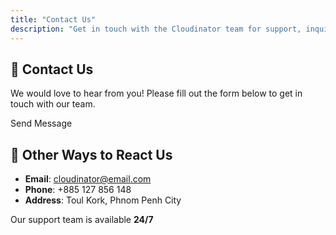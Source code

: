 ```yaml
---
title: "Contact Us"
description: "Get in touch with the Cloudinator team for support, inquiries, or feedback. We are here to help you make the most of our platform and ensure your success in managing DevOps workflows effectively."  
---
```



<Head>

  <meta name="description" content="Cloudinator is a powerful DevOps platform streamlining software development, deployment, and infrastructure management." />
  <meta property="og:title" content="Introduction to Cloudinator" />
  <meta property="og:description" content="Cloudinator is a powerful DevOps platform streamlining software development, deployment, and infrastructure management." />
  <meta property="og:image" content="/images/cloudinator-logo.jpg" />
  <meta property="og:image:alt" content="Cloudinator: The Ultimate DevOps Platform" />
  <meta property="og:type" content="website" />
  <meta property="og:url" content="https://cloudinator-document.soben.me/" />

  <meta name="twitter:card" content="summary_large_image" />
  <meta name="twitter:title" content="Introduction to Cloudinator" />
  <meta name="twitter:description" content="Cloudinator is a powerful DevOps platform streamlining software development, deployment, and infrastructure management." />
  <meta name="twitter:image" content="/images/cloudinator-logo.jpg" />
  <meta name="twitter:image:alt" content="Cloudinator: The Ultimate DevOps Platform" />
</Head>

## <span className="text-purple-700 font-bold">📌 Contact Us</span>

We would love to hear from you! Please fill out the form below to get in touch with our team.

<form
    action="#"
    method="POST"
    className="max-w-lg mx-auto mt-8"
>
    <FormInput
        label="Name"
        name="name"
        required
    />
    <FormInput
        label="Email"
        name="email"
        type="email"
        required
    />
    <FormInput
        label="Subject"
        name="subject"
        required
    />
    <FormInput
        label="Message"
        name="message"
        textarea
        required
    />
    <SubmitButton>Send Message</SubmitButton>
</form>

## <span className="text-purple-700 font-bold">📌 Other Ways to React Us</span>

- **Email**: cloudinator@email.com
- **Phone**: +885 127 856 148
- **Address**: Toul Kork, Phnom Penh City

Our support team is available **24/7**

